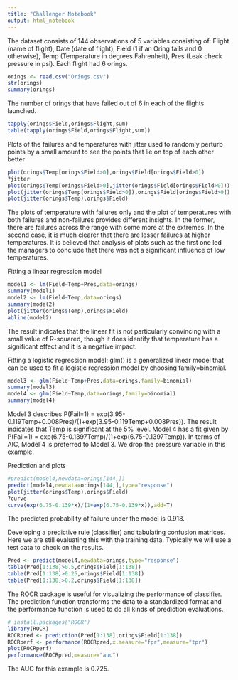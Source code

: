 ```yaml
---
title: "Challenger Notebook"
output: html_notebook
---
```

The dataset consists of 144 observations of 5 variables consisting of:
Flight (name of flight), Date (date of flight), Field (1 if an Oring fails and 0 otherwise), Temp (Temperature in degrees Fahrenheit), Pres (Leak check pressure in psi). Each flight had 6 orings.

```r
orings <- read.csv("Orings.csv")
str(orings)
summary(orings)
```
The number of orings that have failed out of 6 in each of the flights launched.
```r
tapply(orings$Field,orings$Flight,sum)
table(tapply(orings$Field,orings$Flight,sum))
```
Plots of the failures and temperatures with jitter used to randomly perturb points by a small amount to see the points that lie on top of each other better
```r
plot(orings$Temp[orings$Field>0],orings$Field[orings$Field>0])
?jitter
plot(orings$Temp[orings$Field>0],jitter(orings$Field[orings$Field>0]))
plot(jitter(orings$Temp[orings$Field>0]),orings$Field[orings$Field>0])
plot(jitter(orings$Temp),orings$Field)
```
The plots of temperature with failures only and the plot of temperatures with both failures and non-failures provides different insights. In the former, there are failures across the range with some more at the extremes. In the second case, it is much clearer that there are lesser failures at higher temperatures. It is believed that analysis of plots such as the first one led the managers to conclude that there was not a significant influence of low temperatures.

Fitting a iinear regression model
```r
model1 <- lm(Field~Temp+Pres,data=orings)
summary(model1)
model2 <- lm(Field~Temp,data=orings)
summary(model2)
plot(jitter(orings$Temp),orings$Field)
abline(model2)
```
The result indicates that the linear fit is not particularly convincing with a small value of R-squared, though it does identify that temperature has a significant effect and it is a negative impact.

Fitting a logistic regression model: glm() is a generalized linear model that can be used to fit a logistic regression model by choosing family=binomial.
```r
model3 <- glm(Field~Temp+Pres,data=orings,family=binomial)
summary(model3)
model4 <- glm(Field~Temp,data=orings,family=binomial)
summary(model4)
```
Model 3 describes P(Fail=1) = exp(3.95-0.119Temp+0.008Pres)/(1+exp(3.95-0.119Temp+0.008Pres)). The result indicates that Temp is significant at the 5% level. Model 4 has a fit given by P(Fail=1) = exp(6.75-0.1397Temp)/(1+exp(6.75-0.1397Temp)). In terms of AIC, Model 4 is preferred to Model 3. We drop the pressure variable in this example.

Prediction and plots
```r
#predict(model4,newdata=orings[144,])
predict(model4,newdata=orings[144,],type="response")
plot(jitter(orings$Temp),orings$Field)
?curve
curve(exp(6.75-0.139*x)/(1+exp(6.75-0.139*x)),add=T)
```
The predicted probability of failure under the model is 0.918.

Developing a predictive rule (classifier) and tabulating confusion matrices. Here we are still evaluating  this with the training data. Typically we will use a test data to check on the results.
```r
Pred <- predict(model4,newdata=orings,type="response")
table(Pred[1:138]>0.5,orings$Field[1:138])
table(Pred[1:138]>0.25,orings$Field[1:138])
table(Pred[1:138]>0.2,orings$Field[1:138])
```
The ROCR package is useful for visualizing the performance of classifier. The prediction function transforms the data to a standardized format and the performance function is used to do all kinds of prediction evaluations.
```r
# install.packages("ROCR")
library(ROCR)
ROCRpred <- prediction(Pred[1:138],orings$Field[1:138])
ROCRperf <- performance(ROCRpred,x.measure="fpr",measure="tpr")
plot(ROCRperf)
performance(ROCRpred,measure="auc")

```
The AUC for this example is 0.725.